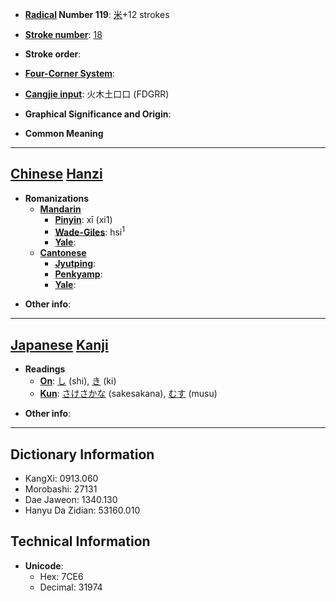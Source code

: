 * '''[[Wiktionary:Chinese radical index| Radical]] Number 119''': [[Wiktionary:Chinese radical index 米|米]]+12 strokes

* '''[[Wiktionary:Chinese total strokes index|Stroke number]]''': [[Wiktionary:Chinese total strokes index 18|18]]

* '''Stroke order''': 

* '''[[Wiktionary:Chinese four corner index|Four-Corner System]]''': 

* '''[[Wiktionary:Chinese Cangjie index|Cangjie input]]''': 火木土口口 (FDGRR)

* '''Graphical Significance and Origin''': 

* '''Common Meaning'''

----

== [[Chinese]] [[Hanzi]] ==

* '''Romanizations'''
** '''[[Mandarin]]'''
*** '''[[Pinyin]]''': xī (xi1)
*** '''[[Wade-Giles]]''': hsi<sup>1</sup>
*** '''[[Yale]]''': 
** '''[[Cantonese]]'''
*** '''[[Jyutping]]''':
*** '''[[Penkyamp]]''': 
*** '''[[Yale]]''': 

* '''Other info''': 

----

== [[Japanese]] [[Kanji]] ==

* '''Readings'''
** '''[[On]]''': [[し]] (shi), [[き]] (ki)
** '''[[Kun]]''': [[さけさかな]] (sakesakana), [[むす]] (musu)

* '''Other info''':  

----

== Dictionary Information ==

* KangXi: 0913.060
* Morobashi: 27131
* Dae Jaweon: 1340.130
* Hanyu Da Zidian: 53160.010

== Technical Information ==

* '''Unicode''':
** Hex: 7CE6
** Decimal: 31974